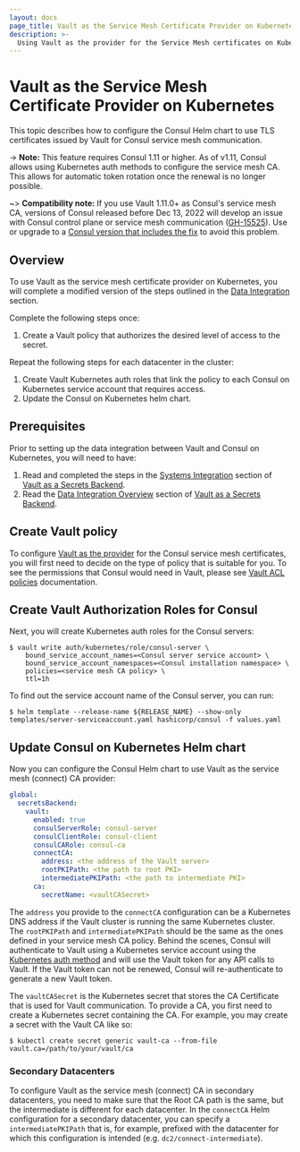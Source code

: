 ```yaml
---
layout: docs
page_title: Vault as the Service Mesh Certificate Provider on Kubernetes
description: >-
  Using Vault as the provider for the Service Mesh certificates on Kubernetes.
---
```


# Vault as the Service Mesh Certificate Provider on Kubernetes

This topic describes how to configure the Consul Helm chart to use TLS certificates issued by Vault for Consul service mesh communication.

-> **Note:** This feature requires Consul 1.11 or higher. As of v1.11,
Consul allows using Kubernetes auth methods to configure the service mesh CA.
This allows for automatic token rotation once the renewal is no longer possible.

~> **Compatibility note:** If you use Vault 1.11.0+ as Consul's service mesh CA, versions of Consul released before Dec 13, 2022 will develop an issue with Consul control plane or service mesh communication ([GH-15525](https://github.com/arenadata/consul/pull/15525)). Use or upgrade to a [Consul version that includes the fix](https://support.hashicorp.com/hc/en-us/articles/11308460105491#01GMC24E6PPGXMRX8DMT4HZYTW) to avoid this problem.

## Overview

To use Vault as the service mesh certificate provider on Kubernetes, you will complete a modified version of the steps outlined in the [Data Integration](/consul/docs/k8s/deployment-configurations/vault/data-integration) section.

Complete the following steps once:
  1. Create a Vault policy that authorizes the desired level of access to the secret.

Repeat the following steps for each datacenter in the cluster:
  1. Create Vault Kubernetes auth roles that link the policy to each Consul on Kubernetes service account that requires access.
  1. Update the Consul on Kubernetes helm chart.

## Prerequisites
Prior to setting up the data integration between Vault and Consul on Kubernetes, you will need to have:
1. Read and completed the steps in the [Systems Integration](/consul/docs/k8s/deployment-configurations/vault/systems-integration) section of [Vault as a Secrets Backend](/consul/docs/k8s/deployment-configurations/vault).
2. Read the [Data Integration Overview](/consul/docs/k8s/deployment-configurations/vault/data-integration) section of [Vault as a Secrets Backend](/consul/docs/k8s/deployment-configurations/vault).

## Create Vault policy

To configure [Vault as the provider](/consul/docs/connect/ca/vault) for the Consul service mesh certificates,
you will first need to decide on the type of policy that is suitable for you.
To see the permissions that Consul would need in Vault, please see [Vault ACL policies](/consul/docs/connect/ca/vault#vault-acl-policies)
documentation.

## Create Vault Authorization Roles for Consul

Next, you will create Kubernetes auth roles for the Consul servers:

```shell-session
$ vault write auth/kubernetes/role/consul-server \
    bound_service_account_names=<Consul server service account> \
    bound_service_account_namespaces=<Consul installation namespace> \
    policies=<service mesh CA policy> \
    ttl=1h
```

To find out the service account name of the Consul server,
you can run:

```shell-session
$ helm template --release-name ${RELEASE_NAME} --show-only templates/server-serviceaccount.yaml hashicorp/consul -f values.yaml
```

## Update Consul on Kubernetes Helm chart
Now you can configure the Consul Helm chart to use Vault as the service mesh (connect) CA provider:

<CodeBlockConfig filename="values.yaml">

```yaml
global:
  secretsBackend:
    vault:
      enabled: true
      consulServerRole: consul-server
      consulClientRole: consul-client
      consulCARole: consul-ca
      connectCA:
        address: <the address of the Vault server>
        rootPKIPath: <the path to root PKI>
        intermediatePKIPath: <the path to intermediate PKI>
      ca:
        secretName: <vaultCASecret>
```

</CodeBlockConfig>

The `address` you provide to the `connectCA` configuration can be a Kubernetes DNS
address if the Vault cluster is running the same Kubernetes cluster.
The `rootPKIPath` and `intermediatePKIPath` should be the same as the ones
defined in your service mesh CA policy. Behind the scenes, Consul will authenticate to Vault using a Kubernetes
service account using the [Kubernetes auth method](/vault/docs/auth/kubernetes) and will use the Vault token for any API calls to Vault. If the Vault token can not be renewed, Consul will re-authenticate to
generate a new Vault token.

The `vaultCASecret` is the Kubernetes secret that stores the CA Certificate that is used for Vault communication. To provide a CA, you first need to create a Kubernetes secret containing the CA. For example, you may create a secret with the Vault CA like so:

```shell-session
$ kubectl create secret generic vault-ca --from-file vault.ca=/path/to/your/vault/ca
```

### Secondary Datacenters

To configure Vault as the service mesh (connect) CA in secondary datacenters, you need to make sure that the Root CA path is the same,
but the intermediate is different for each datacenter. In the `connectCA` Helm configuration for a secondary datacenter,
you can specify a `intermediatePKIPath` that is, for example, prefixed with the datacenter
for which this configuration is intended (e.g. `dc2/connect-intermediate`).
